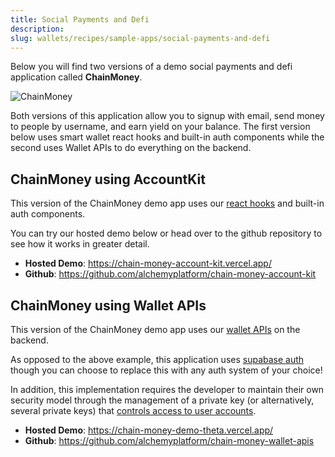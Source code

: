 ```yaml
---
title: Social Payments and Defi
description:
slug: wallets/recipes/sample-apps/social-payments-and-defi
---
```


Below you will find two versions of a demo social payments and defi application called **ChainMoney**.

![ChainMoney](/images/wallets/chain-money.png)

Both versions of this application allow you to signup with email, send money to people by username, and earn yield on your balance.
The first version below uses smart wallet react hooks and built-in auth components while the second uses Wallet APIs to do everything on the backend.

## ChainMoney using AccountKit

This version of the ChainMoney demo app uses our [react hooks](/docs/wallets/reference/account-kit/react) and built-in auth components.

You can try our hosted demo below or head over to the github repository to see how it works in greater detail.

- **Hosted Demo**: https://chain-money-account-kit.vercel.app/
- **Github**: https://github.com/alchemyplatform/chain-money-account-kit

## ChainMoney using Wallet APIs

This version of the ChainMoney demo app uses our [wallet APIs](/docs/wallets/api-reference/smart-wallets/wallet-api-endpoints/wallet-api-endpoints/wallet-request-account) on the backend.

As opposed to the above example, this application uses [supabase auth](https://supabase.com/docs/guides/auth) though you can choose to replace this with any auth system of your choice!

In addition, this implementation requires the developer to maintain their own security model through the management of a private key (or alternatively, several private keys) that [controls access to user accounts](https://github.com/alchemyplatform/chain-money-wallet-apis/blob/4b563fbbaebc6558aa65afbd588fb3e6699e6c2b/lib/wallet-service.ts#L123-L134).

- **Hosted Demo**: https://chain-money-demo-theta.vercel.app/
- **Github**: https://github.com/alchemyplatform/chain-money-wallet-apis
